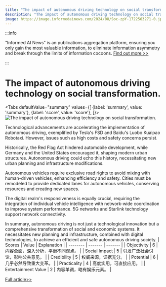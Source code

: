 ```yaml
---
title: "The impact of autonomous driving technology on social transformation."
description: "The impact of autonomous driving technology on social transformation."
image: https://image.informedainews.com/2024/08/Soc-zpY-1722563271-0.jpg
---
```



:::info

"Informed AI News" is an publications aggregation platform, ensuring you only gain the most valuable information, to eliminate information asymmetry and break through the limits of information cocoons.  [Find out more >>](/)

:::

# The impact of autonomous driving technology on social transformation.


<Tabs
	defaultValue="summary"
	values={[
	{label: 'summary', value: 'summary'},
	{label: 'score', value: 'score'},
]}>
<TabItem value="summary">
<img
  src="https://image.informedainews.com/2024/08/Soc-zpY-1722563271-0.jpg"
  alt="The impact of autonomous driving technology on social transformation."
/>



Technological advancements are accelerating the implementation of autonomous driving, exemplified by Tesla's FSD and Baidu's Luobo Kuaipao Robotaxi. However, issues such as high costs and safety concerns persist.

Historically, the Red Flag Act hindered automobile development, while Germany and the United States encouraged it, shaping modern urban structures. Autonomous driving could echo this history, necessitating new urban planning and infrastructure modifications.

Autonomous vehicles require exclusive road rights to avoid mixing with human-driven vehicles, enhancing efficiency and safety. Cities must be remodeled to provide dedicated lanes for autonomous vehicles, conserving resources and creating new spaces.

The digital realm's responsiveness is equally crucial, requiring the integration of individual vehicle intelligence with network-wide coordination to improve system performance. 5G networks and Starlink technology support network connectivity.

In summary, autonomous driving is not just a technological innovation but a comprehensive transformation of social and economic systems. It necessitates new planning and infrastructure, combined with digital technologies, to achieve an efficient and safe autonomous driving society.
</TabItem>
<TabItem value="score">
	| Scores     | Value   | Explanation |
	| -------- | ------- | ------- |
	| Objectivity  | 6    | 内容全面，深入分析，平衡不同观点。    |
	| Social Impact | 5     | 引发广泛社会讨论，影响公共意见。    |
	| Credibility    | 5    | 权威来源，证据充分。    |
	| Potential    | 6    | 几乎必然导致重大变革。    |
	| Practicality    | 4    | 高度实用，可直接应用。    |
	| Entertainment Value    | 2    | 内容单调，略有娱乐元素。    |
</TabItem>
</Tabs>

[Full article>>](https://www.tisi.org/28506)
